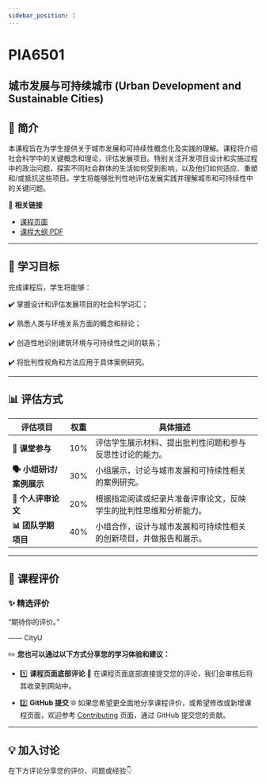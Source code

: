 ```yaml
---
sidebar_position: 1
---
```


# PIA6501
## 城市发展与可持续城市 (Urban Development and Sustainable Cities)

## **📘 简介**
本课程旨在为学生提供关于城市发展和可持续性概念化及实践的理解。课程将介绍社会科学中的关键概念和理论，评估发展项目。特别关注开发项目设计和实施过程中的政治问题，探索不同社会群体的生活如何受到影响，以及他们如何适应、重塑和/或抵抗这些项目。学生将能够批判性地评估发展实践并理解城市和可持续性中的关键问题。

🔗 **相关链接**
- [课程页面](https://www.cityu.edu.hk/catalogue/pg/202425/course/PIA6501.htm)
- [课程大纲 PDF](https://www.cityu.edu.hk/catalogue/pg/202425/course/PIA6501.pdf)

---

## **🎯 学习目标**

完成课程后，学生将能够：

✔️ 掌握设计和评估发展项目的社会科学词汇；

✔️ 熟悉人类与环境关系方面的概念和辩论；

✔️ 创造性地识别建筑环境与可持续性之间的联系；

✔️ 将批判性视角和方法应用于具体案例研究。

---

## **📊 评估方式**

| **评估项目**               | **权重** | **具体描述**                                                                                       |
|---------------------------|---------|---------------------------------------------------------------------------------------------------|
| **💬 课堂参与**             | 10%     | 评估学生展示材料、提出批判性问题和参与反思性讨论的能力。                                           |
| **🗣️ 小组研讨/案例展示**    | 30%     | 小组展示，讨论与城市发展和可持续性相关的案例研究。                                                 |
| **📄 个人评审论文**         | 20%     | 根据指定阅读或纪录片准备评审论文，反映学生的批判性思维和分析能力。                                   |
| **📊 团队学期项目**         | 40%     | 小组合作，设计与城市发展和可持续性相关的创新项目，并做报告和展示。                                   |

---

## **💬 课程评价**

### ✨ **精选评价**
<div className={commentStyles.commentBox}>
    <p className={commentStyles.commentText}>
        “期待你的评价。”
    </p>
    <p className={commentStyles.commentAuthor}>—— CityU</p>
</div>

✏️ **您也可以通过以下方式分享您的学习体验和建议：**

- 1️⃣ **课程页面底部评论**
💬 在课程页面底部直接提交您的评论，我们会审核后将其收录到网站中。

- 2️⃣ **GitHub 提交**
🌐 如果您希望更全面地分享课程评价，或希望修改或新增课程页面，欢迎参考 [Contributing](https://penjc.github.io/CityU/contributing) 页面，通过 GitHub 提交您的贡献。

---

## **💡 加入讨论**

在下方评论分享您的评价、问题或经验👇
<Utterances />